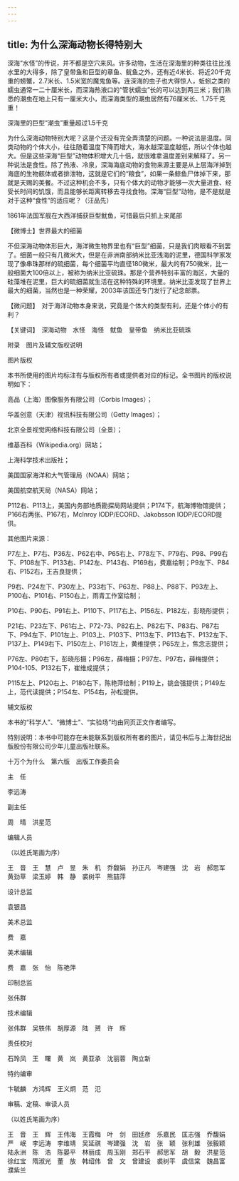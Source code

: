 ```yaml
---
---
---
```

title: 为什么深海动物长得特别大
---




深海“水怪”的传说，并不都是空穴来风。许多动物，生活在深海里的种类往往比浅水里的大得多，除了皇带鱼和巨型的章鱼、鱿鱼之外，还有近4米长、将近20千克重的螃蟹，2.7米长、1.5米宽的魔鬼鱼等。连深海的虫子也大得惊人，蚯蚓之类的蠕虫通常一二十厘米长，而深海热液口的“管状蠕虫”长的可以达到两三米；我们熟悉的潮虫在地上只有一厘米大小，而深海类型的潮虫居然有76厘米长、1.75千克重！

深海里的巨型“潮虫”重量超过1.5千克



为什么深海动物特别大呢？这是个还没有完全弄清楚的问题。一种说法是温度。同类动物的个体大小，往往随着温度下降而增大，海水越深温度越低，所以个体也越大。但是这些深海“巨型”动物体积增大几十倍，就很难拿温度差别来解释了。另一种说法是食性。除了热液、冷泉，深海海底动物的食物来源主要是从上层海洋掉到海底的生物骸体或者排泄物，这就是它们的“粮食”，如果一条鲸鱼尸体掉下来，那就是天赐的美餐。不过这种机会不多，只有个体大的动物才能够一次大量进食、经受长时间的饥饿，而且能够长距离转移去寻找食物。深海“巨型”动物，是不是就是对于这种“食性”的适应呢？（汪品先）

1861年法国军舰在大西洋捕获巨型鱿鱼，可惜最后只抓上来尾部





【微博士】世界最大的细菌

不但深海动物体形巨大，海洋微生物界里也有“巨型”细菌，只是我们肉眼看不到罢了。细菌一般只有几微米大，但是在非洲南部纳米比亚浅海的泥里，德国科学家发现了像串珠那样的硫细菌，每个细菌平均直径180微米，最大的有750微米，比一般细菌大100倍以上，被称为纳米比亚硫珠。那是个营养特别丰富的海区，大量的硅藻堆在泥里，巨大的硫细菌就生活在这种特殊的环境里。纳米比亚发现了世界上最大的细菌，当然也是一种荣耀，2003年该国还专门发行了纪念邮票。

【微问题】　对于海洋动物本身来说，究竟是个体大的类型有利，还是个体小的有利？

【关键词】　深海动物　水怪　海怪　鱿鱼　皇带鱼　纳米比亚硫珠





附录　图片及辅文版权说明





图片版权


本书所使用的图片均标注有与版权所有者或提供者对应的标记。全书图片的版权说明如下：

高品（上海）图像服务有限公司（Corbis Images）；

华盖创意（天津）视讯科技有限公司（Getty Images）；

北京全景视觉网络科技有限公司（全景）；

维基百科（Wikipedia.org）网站；

上海科学技术出版社；

美国国家海洋和大气管理局（NOAA）网站；

美国航空航天局（NASA）网站；

P112右、P113上，美国内务部地质勘探局网站提供；P174下，航海博物馆提供；P166右两张、P167右，McInroy IODP/ECORD、Jakobsson IODP/ECORD提供。

其他图片来源：

P7左上、P7右、P36左、P62右中、P65右上、P78左下、P79右、P98、P99右下、P108左下、P133右、P142左、P143右、P169右，费嘉绘制；P9左下、P84右、P152右，王吉良提供；

P9右、P24左下、P30左上、P33右下、P63左、P88上、P88下、P93左上、P100右、P101右、P150右上，雨青工作室绘制；

P10右、P90右、P91右上、P110下、P117右上、P156左、P182左，彭晓彤提供；

P21右、P23左下、P61右上、P72-73、P82右上、P82右下、P83右、P87右下、P94左下、P101左上、P103上、P103下、P113左下、P113右下、P132左下、P137上、P149右下、P150左上、P161左上，黄维提供；P65左上，焦念志提供；

P76左、P80右下，彭晓彤摄；P96左，薛梅摄；P97左、P97右，薛梅提供；P104-105、P132右下，崔维成提供；

P115左上、P120右上、P180右下，陈艳萍绘制；P119上，姚会强提供；P149左上，范代读提供；P154左、P154右，孙松提供。





辅文版权


本书的“科学人”、“微博士”、“实验场”均由同页正文作者编写。

特别说明：本书中可能存在未能联系到版权所有者的图片，请见书后与上海世纪出版股份有限公司少年儿童出版社联系。





十万个为什么　第六版　出版工作委员会





主　任


李远涛





副主任


周　晴　洪星范





编辑人员


（以姓氏笔画为序）


王　音　王　慧　卢　昱　朱　机　乔馥娟　孙正凡　岑建强　沈　岩　郝思军　黄劲草　梁玉婷　韩　静　裘树平　熊喆萍





设计总监


袁银昌





美术总监


费　嘉





美术编辑


费　嘉　张　怡　陈艳萍





印制总监


张伟群





技术编辑


张伟群　吴轶伟　胡厚源　陆　赟　许　辉





责任校对


石玲凤　王　曙　黄　岚　黄亚承　沈丽蓉　陶立新





特约编审


卞毓麟　方鸿辉　王义炯　范　氾





审稿、定稿、审读人员

（以姓氏笔画为序）

王　音　王　辉　王伟海　王霞梅　叶　剑　田廷彦　乐嘉民　匡志强　乔馥娟　严　岷　李远涛　李维靖　吴延祺　岑建强　沈　岩　张　颖　张利雄　张毅颖　陆永洲　陈　浩　陈晏平　林丽成　周玉刚　郑石平　郝思军　胡　毅　洪星范　徐红宝　隋淑光　董　放　韩绍伟　曾　文　曾建设　裘树平　虞信棠　魏昌富　濮紫兰